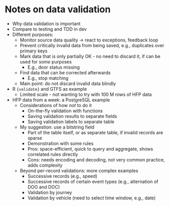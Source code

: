 # Notes on data validation {#validation}

- Why data validation is important
- Compare to testing and TDD in dev
- Different purposes:
  - Monitor source data quality -> react to exceptions, feedback loop
  - Prevent critically invalid data from being saved, e.g., duplicates over primary keys
  - Mark data that is only partially OK - no need to discard it, if can be used for *some* purposes
    - E.g., door status missing
  - Find data that can be corrected afterwards
    - E.g., stop matching
  - Main point: do not discard invalid data blindly
- R `{validate}` and GTFS as example
  - Limited scale - not wanting to try with 100 M rows of HFP data
- HFP data from a week: a PostgreSQL example
  - Considerations of how *not* to do it
    - On-the-fly validation with functions
    - Saving validation results to separate fields
    - Saving validation labels to separate table
  - My suggestion: use a bitstring field
    - Part of the table itself, or as separate table, if invalid records are sparse
    - Demonstration with some rules
    - Pros: space-efficient, quick to query and aggregate, shows correlated rules directly
    - Cons: needs encoding and decoding, not very common practice, adds complexity
  - Beyond per-record validations: more complex examples
    - Successive records (e.g., speed)
    - Successive records of certain event types (e.g., alternation of DOO and DOC)
    - Validation by journey
    - Validation by vehicle (need to select time window, e.g., date)

\newpage
